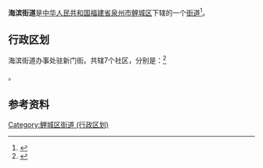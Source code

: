 {{中国乡级行政区
|景观照片文件名 = Downtown of Licheng, Quanzhou near Confucian Temple (20201001064751).jpg
|景观照片描述 = 涂门街以南为海滨街道辖区
|汉语拼音 = 
|其他语言 = 
|其他语言名称 = 
|旧称 = 
|地名出处 = 
|位置图文件名 = 
|位置图描述 = 
|自定义图片 = 
|建置时间 = 
|政府驻地 = 
|毗邻 = 
|总面积 = 
|总人口 = 
|总人口年份 = 
|户籍人口 = 
|户籍人口年份 = 
|常住人口 = 
|常住人口年份 = 
|人口密度 = 
|GDP = 
|GDP年份 = 
|邮政编码 = 
|电话区号 = 595
|官方网站 =
|网站名称 = 
|35/05/02/001/000}}
'''海滨街道'''是[[中华人民共和国|中华人民共和国]][[福建省|福建省]][[泉州市|泉州市]][[鲤城区|鲤城区]]下辖的一个[[街道办事处|街道]]<ref>{{PRC admin/ref sgc|{{PRC admin/parent|35/05/02/001/000}}}}</ref>。

== 行政区划 ==
海滨街道办事处驻新门街。共辖7个社区，分别是：<ref>{{PRC admin/ref sgc|35/05/02/001/000}}</ref>

{{PRC admin/children|35/05/02/001/000}}。

== 参考资料 ==
{{Reflist|2}}
{{鲤城区行政区划}}
[[Category:鲤城区街道_(行政区划)|Category:鲤城区街道 (行政区划)]]